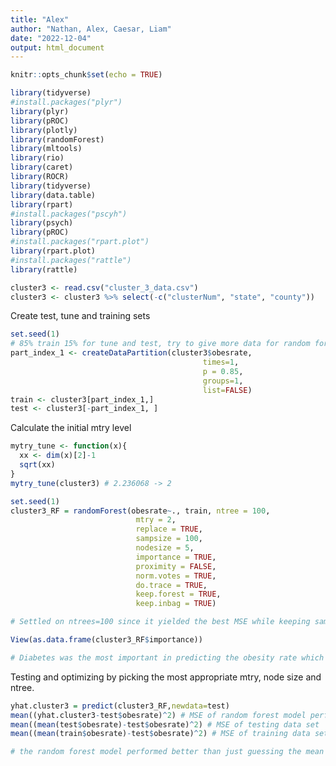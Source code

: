 ```yaml
---
title: "Alex"
author: "Nathan, Alex, Caesar, Liam"
date: "2022-12-04"
output: html_document
---
```


```r
knitr::opts_chunk$set(echo = TRUE)
```

```r
library(tidyverse)
#install.packages("plyr")
library(plyr)
library(pROC)
library(plotly)
library(randomForest)
library(mltools)
library(rio)
library(caret)
library(ROCR)
library(tidyverse)
library(data.table)
library(rpart)
#install.packages("pscyh")
library(psych)
library(pROC)
#install.packages("rpart.plot")
library(rpart.plot)
#install.packages("rattle")
library(rattle)
```


```r
cluster3 <- read.csv("cluster_3_data.csv")
cluster3 <- cluster3 %>% select(-c("clusterNum", "state", "county"))
```


Create test, tune and training sets 
```r
set.seed(1)
# 85% train 15% for tune and test, try to give more data for random forest training
part_index_1 <- createDataPartition(cluster3$obesrate,
                                           times=1,
                                           p = 0.85,
                                           groups=1,
                                           list=FALSE)
train <- cluster3[part_index_1,]
test <- cluster3[-part_index_1, ]
```

Calculate the initial mtry level 
```r
mytry_tune <- function(x){
  xx <- dim(x)[2]-1
  sqrt(xx)
}
mytry_tune(cluster3) # 2.236068 -> 2
```

```r
set.seed(1)
cluster3_RF = randomForest(obesrate~., train, ntree = 100,
                            mtry = 2,            
                            replace = TRUE,      
                            sampsize = 100,      
                            nodesize = 5,        
                            importance = TRUE,   
                            proximity = FALSE,    
                            norm.votes = TRUE,   
                            do.trace = TRUE,     
                            keep.forest = TRUE,  
                            keep.inbag = TRUE)   

# Settled on ntrees=100 since it yielded the best MSE while keeping sample size capped at 100 as well. Didn't want to increase sample size too much even if it led to a lower MSE because I don't want the model to overfit to the data. 
```

```r
View(as.data.frame(cluster3_RF$importance))

# Diabetes was the most important in predicting the obesity rate which makes sense since these would appear to be highly correlated variables at first glance.
```

Testing and optimizing by picking the most appropriate mtry, node size and ntree.
```r
yhat.cluster3 = predict(cluster3_RF,newdata=test)
mean((yhat.cluster3-test$obesrate)^2) # MSE of random forest model performance on test data
mean((mean(test$obesrate)-test$obesrate)^2) # MSE of testing data set
mean((mean(train$obesrate)-test$obesrate)^2) # MSE of training data set

# the random forest model performed better than just guessing the mean obesity rate in both the test and train set.
```


